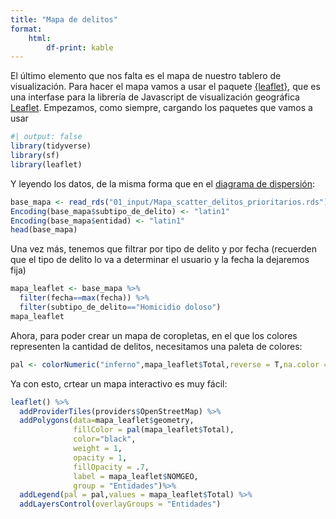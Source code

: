 ```yaml
---
title: "Mapa de delitos"
format: 
    html:
        df-print: kable
---
```


El último elemento que nos falta es el mapa de nuestro tablero de visualización. Para hacer el mapa vamos a usar el paquete [{leaflet}](https://rstudio.github.io/leaflet/), que es una interfase para la librería de Javascript de visualización geográfica [Leaflet](https://leafletjs.com/). Empezamos, como siempre, cargando los paquetes que vamos a usar


```r
#| output: false
library(tidyverse)
library(sf)
library(leaflet)
```

Y leyendo los datos, de la misma forma que en el [diagrama de dispersión](scatter_plot.qmd):

```r
base_mapa <- read_rds("01_input/Mapa_scatter_delitos_prioritarios.rds")
Encoding(base_mapa$subtipo_de_delito) <- "latin1"
Encoding(base_mapa$entidad) <- "latin1"
head(base_mapa)
```


Una vez más, tenemos que filtrar por tipo de delito y por fecha (recuerden que el tipo de delito lo va a determinar el usuario y la fecha la dejaremos fija)


```r
mapa_leaflet <- base_mapa %>% 
  filter(fecha==max(fecha)) %>% 
  filter(subtipo_de_delito=="Homicidio doloso")
mapa_leaflet
```

Ahora, para poder crear un mapa de coropletas, en el que los colores representen la cantidad de delitos, necesitamos una paleta de colores:

```r
pal <- colorNumeric("inferno",mapa_leaflet$Total,reverse = T,na.color = NA)
```

Ya con esto, crtear un mapa interactivo es muy fácil:

```r
leaflet() %>% 
  addProviderTiles(providers$OpenStreetMap) %>% 
  addPolygons(data=mapa_leaflet$geometry,
              fillColor = pal(mapa_leaflet$Total),
              color="black",
              weight = 1,
              opacity = 1,
              fillOpacity = .7,
              label = mapa_leaflet$NOMGEO,
              group = "Entidades")%>% 
  addLegend(pal = pal,values = mapa_leaflet$Total) %>% 
  addLayersControl(overlayGroups = "Entidades")
```

